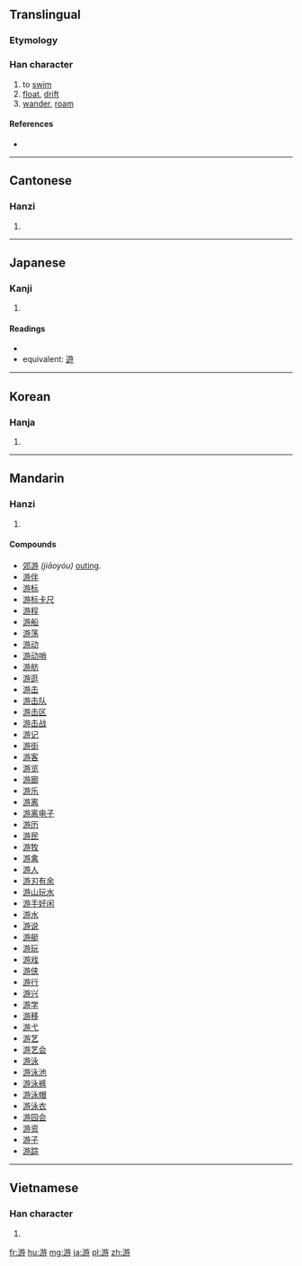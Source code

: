 {{also|遊|逰}}
==Translingual==
{{stroke order|strokes=12}}

===Etymology===
{{Han compound|㫃|汓|c1=s|c2=p|ls=psc}}

===Han character===
{{Han char|rn=85|rad=水|as=09|sn=12|four=3814<sub>7</sub>|canj=水卜尸木 (EYSD)}}

# to [[swim]]
# [[float]], [[drift]]
# [[wander]], [[roam]]

====References====
* {{Han ref|kx=0635.140|dkj=17792|dj=1042.100|hdz=31684.080|uh=6E38|ud=28216|bh=B4E5|bd=46309}}

----

==Cantonese==

===Hanzi===
{{yue-hanzi|jyut=|y=yau4}}

# {{defn|lang=yue|sort=水09}}

----

==Japanese==

===Kanji===
{{ja-kanji|grade=|rs=水09}}

# {{defn|lang=ja|sort=水09}}

====Readings====
* {{ja-readings|on=[[ゆう]] (yū), [[りゅう]] (ryū)|kun=[[およぐ]] (oyogu), [[あそぶ]] (asobu), [[あそび]] (asobi)}}
* equivalent: [[遊]]

----

==Korean==

===Hanja===
{{ko-hanja|hangeul=유|eumhun=|rv=yu|mr=yu|y=yu}}

# {{defn|lang=ko|sort=水09}}

----

==Mandarin==

===Hanzi===
{{cmn-hanzi|pin=[[yóu]] ([[you2]])|wg=yu<sup>2</sup>}}

# {{defn|lang=cmn|sort=水09}}

====Compounds====
* [[郊游]] ''(jiāoyóu)'' [[outing]].
* [[游伴]]
* [[游标]]
* [[游标卡尺]]
* [[游程]]
* [[游船]]
* [[游荡]]
* [[游动]]
* [[游动哨]]
* [[游舫]]
* [[游逛]]
* [[游击]]
* [[游击队]]
* [[游击区]]
* [[游击战]]
* [[游记]]
* [[游街]]
* [[游客]]
* [[游览]]
* [[游廊]]
* [[游乐]]
* [[游离]]
* [[游离电子]]
* [[游历]]
* [[游民]]
* [[游牧]]
* [[游禽]]
* [[游人]]
* [[游刃有余]]
* [[游山玩水]]
* [[游手好闲]]
* [[游水]]
* [[游说]]
* [[游艇]]
* [[游玩]]
* [[游戏]]
* [[游侠]]
* [[游行]]
* [[游兴]]
* [[游学]]
* [[游移]]
* [[游弋]]
* [[游艺]]
* [[游艺会]]
* [[游泳]]
* [[游泳池]]
* [[游泳裤]]
* [[游泳帽]]
* [[游泳衣]]
* [[游园会]]
* [[游资]]
* [[游子]]
* [[游踪]]

----

==Vietnamese==

===Han character===
{{vi-hantu|[[du]]|rs=水09}}

# {{defn|lang=vi|sort=水09}}

[[fr:游]]
[[hu:游]]
[[mg:游]]
[[ja:游]]
[[pl:游]]
[[zh:游]]